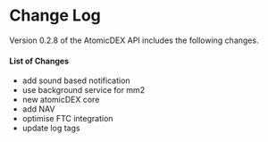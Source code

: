 
# Change Log

Version 0.2.8 of the AtomicDEX API includes the following changes.

#### List of Changes

*   add sound based notification
*   use background service for mm2
*   new atomicDEX core
*   add NAV
*   optimise FTC integration
*   update log tags
